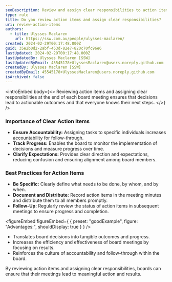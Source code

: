 ```yaml
---
seoDescription: Review and assign clear responsibilities to action items after board meetings to ensure accountability, track progress, and clarify expectations.
type: rule
title: Do you review action items and assign clear responsibilities?
uri: review-action-items
authors:
  - title: Ulysses Maclaren
    url: https://ssw.com.au/people/ulysses-maclaren/
created: 2024-02-29T00:17:48.000Z
guid: 35e2b0d2-2abf-453d-82e7-820c70fc96e6
lastUpdated: 2024-02-29T00:17:48.000Z
lastUpdatedBy: Ulysses Maclaren [SSW]
lastUpdatedByEmail: 45545178+UlyssesMaclaren@users.noreply.github.com
createdBy: Ulysses Maclaren [SSW]
createdByEmail: 45545178+UlyssesMaclaren@users.noreply.github.com
isArchived: false
---
```


<introEmbed
  body={<>
Reviewing action items and assigning clear responsibilities at the end of each board meeting ensures that decisions lead to actionable outcomes and that everyone knows their next steps.
  </>}
/>
### Importance of Clear Action Items

- **Ensure Accountability:** Assigning tasks to specific individuals increases accountability for follow-through.
- **Track Progress:** Enables the board to monitor the implementation of decisions and measure progress over time.
- **Clarify Expectations:** Provides clear direction and expectations, reducing confusion and ensuring alignment among board members.

### Best Practices for Action Items

- **Be Specific:** Clearly define what needs to be done, by whom, and by when.
- **Document and Distribute:** Record action items in the meeting minutes and distribute them to all members promptly.
- **Follow-Up:** Regularly review the status of action items in subsequent meetings to ensure progress and completion.

<figureEmbed figureEmbed={ {
  preset: "goodExample",
  figure: "Advantages:",
  shouldDisplay: true
} } />


- Translates board decisions into tangible outcomes and progress.
- Increases the efficiency and effectiveness of board meetings by focusing on results.
- Reinforces the culture of accountability and follow-through within the board.

By reviewing action items and assigning clear responsibilities, boards can ensure that their meetings lead to meaningful action and results.
